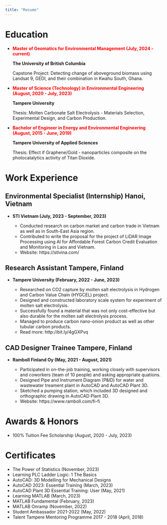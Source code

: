 ```yaml
---
title: "Resume"
---
```


# Education 

- <span style="color: red;"> **Master of Geomatics for Environmental Management (July, 2024 - current)**</span>
  
  **The University of British Columbia**
  
    Capstone Project: Detecting change of aboveground biomass using Landsat 9, GEDI, and their 
    combination in Kwahu South, Ghana.

- <span style="color: red;">**Master of Science (Technology) in Environmental Engineering (August, 2020 - July, 2023)**</span>
  
  **Tampere University**

    Thesis: Molten Carbonate Salt Electrolysis - Materials Selection, Experimental Design,
    and Carbon Production.

- <span style="color: red;">**Bachelor of Engineer in Energy and Environmental Engineering (August, 2015 - June, 2019)**</span>

  **Tampere University of Applied Sciences**
  
    Thesis: Effect if Graphene/Gold - nanoparticles composite on the photocatalytics 
    activity of Titan Dioxide.

# Work Experience
## Environmental Specialist (Internship)                      Hanoi, Vietnam
- **STI Vietnam (July, 2023 - September, 2023)**

    - Conducted research on carbon market and carbon trade in Vietnam as well as in   South-East Asia region.
    - Contributed to write the proposal for the project of LiDAR Image Processing using AI for Affordable Forest Carbon Credit Evaluation and Monitoring in Laos and Vietnam.
    - Website: https://stivina.com/

## Research Assistant                                        Tampere, Finland
- **Tampere University (February, 2022 - June, 2023)**
    
    - Researched on CO2 capture by molten salt electrolysis in Hydrogen and Carbon Value Chain (HYGCEL) project.
    - Designed and constructed laboratory scale system for experiment of molten salt electrolysis.
    - Successfully found a material that was not only cost-effective but also durable for the molten salt electrolysis process.
    - Managed to produce carbon nano-onion product as well as other tubular carbon products.
    - Read more: http://bit.ly/4gGXPvq

## CAD Designer Trainee                                      Tampere, Finland
- **Ramboll Finland Oy (May, 2021 - August, 2021)**

    - Participated in on-the-job training, working closely with supervisors and coworkers (team of 10 people) and asking appropriate quations.
    - Designed Pipe and Instrument Diagram (P&ID) for water and wastewater treament plant in AutoCAD and AutoCAD Plant 3D.
    - Sketched a pumping station, which included 3D designed and orthographic drawing in AutoCAD Plant 3D.
    - Website: https://www.ramboll.com/fi-fi



# Awards & Honors

-   100% Tuition Fee Scholarship (August, 2020 - July, 2023)



# Certificates

-   The Power of Statistics (November, 2023)
-   Learning PLC Ladder Logic: 1 The Basics
-   AutoCAD: 3D Modelling for Mechanical Designs
-   AutoCAD 2023: Essential Training (March, 2023)
-   AutoCAD Plant 3D Essential Training: User (May, 2021)
-   Learning MATLAB (March, 2023)
-   MATLAB Fundamental (February, 2023)
-   MATLAB Onramp (November, 2022)
-   Student Ambassador 2021-2022 (May, 2022)
-   Talent Tampere Mentoring Programme 2017 - 2018 (April, 2018)
